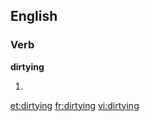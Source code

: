 ==English==

===Verb===
'''dirtying'''

#{{present participle of|[[dirty]]}}

[[et:dirtying]]
[[fr:dirtying]]
[[vi:dirtying]]
